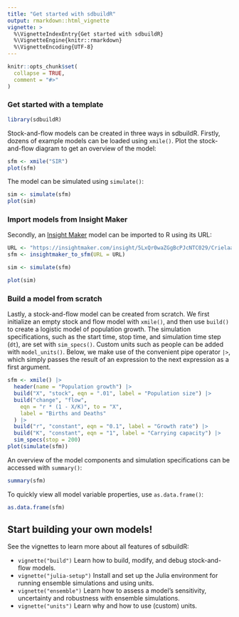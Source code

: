 ```yaml
---
title: "Get started with sdbuildR"
output: rmarkdown::html_vignette
vignette: >
  %\VignetteIndexEntry{Get started with sdbuildR}
  %\VignetteEngine{knitr::rmarkdown}
  %\VignetteEncoding{UTF-8}
---
```


```r
knitr::opts_chunk$set(
  collapse = TRUE,
  comment = "#>"
)
```

### Get started with a template

```r
library(sdbuildR)
```

Stock-and-flow models can be created in three ways in sdbuildR. Firstly, dozens of example models can be loaded using `xmile()`. Plot the stock-and-flow diagram to get an overview of the model:

```r
sfm <- xmile("SIR")
plot(sfm)
```

The model can be simulated using `simulate()`:

```r
sim <- simulate(sfm)
plot(sim)
```

### Import models from Insight Maker

Secondly, an [Insight Maker](https://insightmaker.com/) model can be imported to R using its URL: 

```r
URL <- "https://insightmaker.com/insight/5LxQr0waZGgBcPJcNTC029/Crielaard-2022"
sfm <- insightmaker_to_sfm(URL = URL)
```

```r
sim <- simulate(sfm)
```

```r
plot(sim)
```

### Build a model from scratch

Lastly, a stock-and-flow model can be created from scratch. We first initialize an empty stock and flow model with `xmile()`, and then use `build()` to create a logistic model of population growth. The simulation specifications, such as the start time, stop time, and simulation time step (`dt`), are set with `sim_specs()`. Custom units such as people can be added with `model_units()`. Below, we make use of the convenient pipe operator `|>`, which simply passes the result of an expression to the next expression as a first argument. 

```r
sfm <- xmile() |>
  header(name = "Population growth") |>
  build("X", "stock", eqn = ".01", label = "Population size") |>
  build("change", "flow",
    eqn = "r * (1 - X/K)", to = "X",
    label = "Births and Deaths"
  ) |>
  build("r", "constant", eqn = "0.1", label = "Growth rate") |>
  build("K", "constant", eqn = "1", label = "Carrying capacity") |>
  sim_specs(stop = 200)
plot(simulate(sfm))
```

An overview of the model components and simulation specifications can be accessed with `summary()`:

```r
summary(sfm)
```

To quickly view all model variable properties, use `as.data.frame()`:

```r
as.data.frame(sfm)
```

## Start building your own models!

See the vignettes to learn more about all features of sdbuildR:

* `vignette("build")` Learn how to build, modify, and debug stock-and-flow models.
* `vignette("julia-setup")` Install and set up the Julia environment for running ensemble simulations and using units.
* `vignette("ensemble")` Learn how to assess a model's sensitivity, uncertainty and robustness with ensemble simulations.
* `vignette("units")` Learn why and how to use (custom) units.
